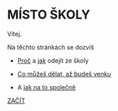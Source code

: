 # MÍSTO ŠKOLY

Vítej.

Na těchto stránkách se dozvíš

- [Proč](/proc) a [jak](/jak) odejít ze školy

- [Co můžeš dělat, až budeš venku](/venku)

- A [jak na to společně](/spolecne)


[ZAČÍT](/proc)
